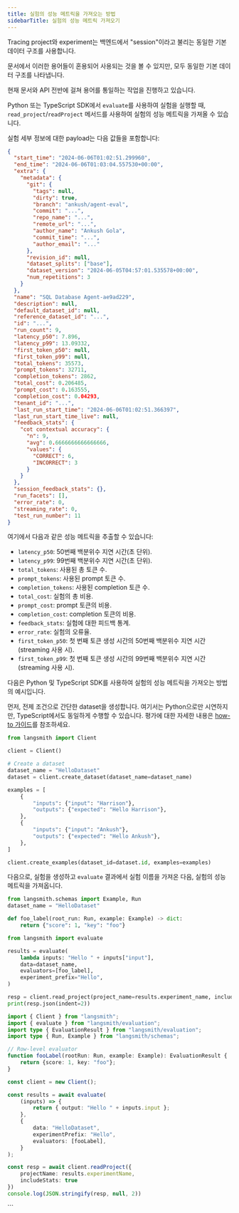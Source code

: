 ```yaml
---
title: 실험의 성능 메트릭을 가져오는 방법
sidebarTitle: 실험의 성능 메트릭 가져오기
---
```


<Check>
Tracing project와 experiment는 백엔드에서 "session"이라고 불리는 동일한 기본 데이터 구조를 사용합니다.

문서에서 이러한 용어들이 혼용되어 사용되는 것을 볼 수 있지만, 모두 동일한 기본 데이터 구조를 나타냅니다.

현재 문서와 API 전반에 걸쳐 용어를 통일하는 작업을 진행하고 있습니다.
</Check>

Python 또는 TypeScript SDK에서 `evaluate`를 사용하여 실험을 실행할 때, `read_project`/`readProject` 메서드를 사용하여 실험의 성능 메트릭을 가져올 수 있습니다.

실험 세부 정보에 대한 payload는 다음 값들을 포함합니다:

```json
{
  "start_time": "2024-06-06T01:02:51.299960",
  "end_time": "2024-06-06T01:03:04.557530+00:00",
  "extra": {
    "metadata": {
      "git": {
        "tags": null,
        "dirty": true,
        "branch": "ankush/agent-eval",
        "commit": "...",
        "repo_name": "...",
        "remote_url": "...",
        "author_name": "Ankush Gola",
        "commit_time": "...",
        "author_email": "..."
      },
      "revision_id": null,
      "dataset_splits": ["base"],
      "dataset_version": "2024-06-05T04:57:01.535578+00:00",
      "num_repetitions": 3
    }
  },
  "name": "SQL Database Agent-ae9ad229",
  "description": null,
  "default_dataset_id": null,
  "reference_dataset_id": "...",
  "id": "...",
  "run_count": 9,
  "latency_p50": 7.896,
  "latency_p99": 13.09332,
  "first_token_p50": null,
  "first_token_p99": null,
  "total_tokens": 35573,
  "prompt_tokens": 32711,
  "completion_tokens": 2862,
  "total_cost": 0.206485,
  "prompt_cost": 0.163555,
  "completion_cost": 0.04293,
  "tenant_id": "...",
  "last_run_start_time": "2024-06-06T01:02:51.366397",
  "last_run_start_time_live": null,
  "feedback_stats": {
    "cot contextual accuracy": {
      "n": 9,
      "avg": 0.6666666666666666,
      "values": {
        "CORRECT": 6,
        "INCORRECT": 3
      }
    }
  },
  "session_feedback_stats": {},
  "run_facets": [],
  "error_rate": 0,
  "streaming_rate": 0,
  "test_run_number": 11
}
```

여기에서 다음과 같은 성능 메트릭을 추출할 수 있습니다:

* `latency_p50`: 50번째 백분위수 지연 시간(초 단위).
* `latency_p99`: 99번째 백분위수 지연 시간(초 단위).
* `total_tokens`: 사용된 총 토큰 수.
* `prompt_tokens`: 사용된 prompt 토큰 수.
* `completion_tokens`: 사용된 completion 토큰 수.
* `total_cost`: 실험의 총 비용.
* `prompt_cost`: prompt 토큰의 비용.
* `completion_cost`: completion 토큰의 비용.
* `feedback_stats`: 실험에 대한 피드백 통계.
* `error_rate`: 실험의 오류율.
* `first_token_p50`: 첫 번째 토큰 생성 시간의 50번째 백분위수 지연 시간(streaming 사용 시).
* `first_token_p99`: 첫 번째 토큰 생성 시간의 99번째 백분위수 지연 시간(streaming 사용 시).

다음은 Python 및 TypeScript SDK를 사용하여 실험의 성능 메트릭을 가져오는 방법의 예시입니다.

먼저, 전제 조건으로 간단한 dataset을 생성합니다. 여기서는 Python으로만 시연하지만, TypeScript에서도 동일하게 수행할 수 있습니다. 평가에 대한 자세한 내용은 [how-to 가이드](/langsmith/evaluate-llm-application)를 참조하세요.

```python
from langsmith import Client

client = Client()

# Create a dataset
dataset_name = "HelloDataset"
dataset = client.create_dataset(dataset_name=dataset_name)

examples = [
    {
        "inputs": {"input": "Harrison"},
        "outputs": {"expected": "Hello Harrison"},
    },
    {
        "inputs": {"input": "Ankush"},
        "outputs": {"expected": "Hello Ankush"},
    },
]

client.create_examples(dataset_id=dataset.id, examples=examples)
```

다음으로, 실험을 생성하고 `evaluate` 결과에서 실험 이름을 가져온 다음, 실험의 성능 메트릭을 가져옵니다.

<CodeGroup>

```python Python
from langsmith.schemas import Example, Run
dataset_name = "HelloDataset"

def foo_label(root_run: Run, example: Example) -> dict:
    return {"score": 1, "key": "foo"}

from langsmith import evaluate

results = evaluate(
    lambda inputs: "Hello " + inputs["input"],
    data=dataset_name,
    evaluators=[foo_label],
    experiment_prefix="Hello",
)

resp = client.read_project(project_name=results.experiment_name, include_stats=True)
print(resp.json(indent=2))
```

```typescript TypeScript
import { Client } from "langsmith";
import { evaluate } from "langsmith/evaluation";
import type { EvaluationResult } from "langsmith/evaluation";
import type { Run, Example } from "langsmith/schemas";

// Row-level evaluator
function fooLabel(rootRun: Run, example: Example): EvaluationResult {
    return {score: 1, key: "foo"};
}

const client = new Client();

const results = await evaluate(
    (inputs) => {
        return { output: "Hello " + inputs.input };
    },
    {
        data: "HelloDataset",
        experimentPrefix: "Hello",
        evaluators: [fooLabel],
    }
);

const resp = await client.readProject({
    projectName: results.experimentName,
    includeStats: true
})
console.log(JSON.stringify(resp, null, 2))
```

</CodeGroup>
```